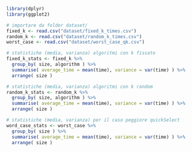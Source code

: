 ```r
library(dplyr)
library(ggplot2)
```


```r
# importare da folder dataset/
fixed_k <- read.csv("dataset/fixed_k_times.csv")
random_k <- read.csv("dataset/random_k_times.csv")
worst_case <- read.csv("dataset/worst_case_qk.csv")
```

```r
# statistiche (media, varianza) algoritmi con k fissato
fixed_k_stats <- fixed_k %>%
  group_by( size, algorithm ) %>%
  summarise( average_time = mean(time), variance = var(time) ) %>%
  arrange( size )

# statistiche (media, varianza) algoritmi con k random
random_k_stats <- random_k %>%
  group_by( size, algorithm ) %>%
  summarise( average_time = mean(time), variance = var(time) ) %>%
  arrange( size )

# statistiche (media, varianza) per il caso peggiore quickSelect
word_case_stats <- worst_case %>%
  group_by( size ) %>%
  summarise( average_time = mean(time), variance = var(time) ) %>%
  arrange( size )
```

